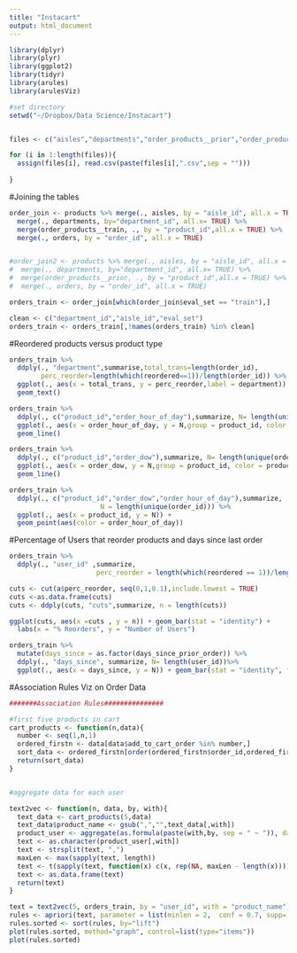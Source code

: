 ```yaml
---
title: "Instacart"
output: html_document
---
```


```r
library(dplyr)
library(plyr)
library(ggplot2)
library(tidyr)
library(arules)
library(arulesViz)

#set directory
setwd("~/Dropbox/Data Science/Instacart")


files <- c("aisles","departments","order_products__prior","order_products__train","orders","products")

for (i in 1:length(files)){
  assign(files[i], read.csv(paste(files[i],".csv",sep = "")))
  
}

```


#Joining the tables
```r
order_join <- products %>% merge(., aisles, by = "aisle_id", all.x = TRUE) %>%
  merge(., departments, by="department_id", all.x= TRUE) %>%
  merge(order_products__train, ., by = "product_id",all.x = TRUE) %>%
  merge(., orders, by = "order_id", all.x = TRUE)


#order_join2 <- products %>% merge(., aisles, by = "aisle_id", all.x = TRUE) %>%
#  merge(., departments, by="department_id", all.x= TRUE) %>%
#  merge(order_products__prior, ., by = "product_id",all.x = TRUE) %>%
#  merge(., orders, by = "order_id", all.x = TRUE)

orders_train <- order_join[which(order_join$eval_set == "train"),]

clean <- c("department_id","aisle_id","eval_set")
orders_train <- orders_train[,!names(orders_train) %in% clean]

```


#Reordered products versus product type 
```r
orders_train %>%
  ddply(., "department",summarise,total_trans=length(order_id),
        perc_reorder=length(which(reordered==1))/length(order_id)) %>% 
  ggplot(., aes(x = total_trans, y = perc_reorder,label = department)) + 
  geom_text()

```

```r
orders_train %>% 
  ddply(., c("product_id","order_hour_of_day"),summarize, N= length(unique(order_id))) %>%
  ggplot(., aes(x = order_hour_of_day, y = N,group = product_id, color = product_id)) + 
  geom_line()

```


```r
orders_train %>% 
  ddply(., c("product_id","order_dow"),summarize, N= length(unique(order_id))) %>%
  ggplot(., aes(x = order_dow, y = N,group = product_id, color = product_id)) + 
  geom_line()

```


```r
orders_train %>%
  ddply(., c("product_id","order_dow","order_hour_of_day"),summarize,
                       N = length(unique(order_id))) %>%
  ggplot(., aes(x = product_id, y = N)) + 
  geom_point(aes(color = order_hour_of_day))

```

#Percentage of Users that reorder products and days since last order
```r

orders_train %>%
  ddply(., "user_id" ,summarize, 
                      perc_reorder = length(which(reordered == 1))/length(order_id)) -> a

cuts <- cut(a$perc_reorder, seq(0,1,0.1),include.lowest = TRUE)
cuts <-as.data.frame(cuts)
cuts <- ddply(cuts, "cuts",summarize, n = length(cuts))

ggplot(cuts, aes(x =cuts , y = n)) + geom_bar(stat = "identity") + 
  labs(x = "% Reorders", y = "Number of Users")

orders_train %>%
  mutate(days_since = as.factor(days_since_prior_order)) %>%
  ddply(., "days_since", summarize, N= length(user_id))%>%
  ggplot(., aes(x = days_since, y = N)) + geom_bar(stat = "identity", fill = "red")

```

#Association Rules Viz on Order Data

```r
#######Association Rules###############

#first five products in cart
cart_products <- function(n,data){
  number <- seq(1,n,1)
  ordered_firstn <- data[data$add_to_cart_order %in% number,]
  sort_data <- ordered_firstn[order(ordered_firstn$order_id,ordered_firstn$add_to_cart_order),]
  return(sort_data)
}


#aggregate data for each user

text2vec <- function(n, data, by, with){
  text_data <- cart_products(5,data)
  text_data$product_name <- gsub(",","",text_data[,with])
  product_user <- aggregate(as.formula(paste(with,by, sep = " ~ ")), data = text_data, paste, collapse = ",")
  text <- as.character(product_user[,with])
  text <- strsplit(text, ",")
  maxLen <- max(sapply(text, length))
  text <- t(sapply(text, function(x) c(x, rep(NA, maxLen - length(x)))))
  text <- as.data.frame(text)
  return(text)
}

text = text2vec(5, orders_train, by = "user_id", with = "product_name")
rules <- apriori(text, parameter = list(minlen = 2,  conf = 0.7, supp= 0.00003, maxtime = 100000000))
rules.sorted <- sort(rules, by="lift")
plot(rules.sorted, method="graph", control=list(type="items"))
plot(rules.sorted)
```

